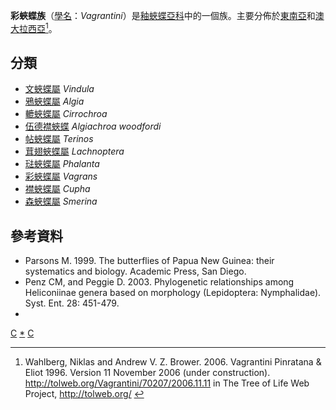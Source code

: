 {{NoteTA
|G1=Butterfly
}}
{{Automatic Taxobox
| taxon = Vagrantini
| authority = Pinratana & Eliot, 1996
| image = C. tyche Common Yeoman.jpg
| image_caption = [[轆蛺蝶|轆蛺蝶]] <br />''Cirrochroa aoris''
| type_genus = [[彩蛺蝶屬|彩蛺蝶屬]]<br />''Vagrans''
| type_genus_authority = Hemming, 1934
| subdivision_ranks = [[屬|屬]]
| subdivision = 共10個屬，詳見正文。
}}

'''彩蛺蝶族'''（[[學名|學名]]：''Vagrantini''）是[[釉蛺蝶亞科|釉蛺蝶亞科]]中的一個族。主要分佈於[[東南亞|東南亞]]和[[澳大拉西亞|澳大拉西亞]]<ref>Wahlberg, Niklas and Andrew V. Z. Brower. 2006. Vagrantini Pinratana & Eliot 1996. Version 11 November 2006 (under construction). http://tolweb.org/Vagrantini/70207/2006.11.11 {{Wayback|url=http://tolweb.org/Vagrantini/70207/2006.11.11 |date=20191130013938 }} in The Tree of Life Web Project, http://tolweb.org/ {{Wayback|url=http://tolweb.org/ |date=20110515100516 }}</ref>。

== 分類 ==
* [[文蛺蝶屬|文蛺蝶屬]] ''Vindula''
* [[鴉蛺蝶屬|鴉蛺蝶屬]] ''Algia''
* [[轆蛺蝶屬|轆蛺蝶屬]] ''Cirrochroa''
* [[伍德襟蛺蝶|伍德襟蛺蝶]] ''Algiachroa woodfordi''
* [[帖蛺蝶屬|帖蛺蝶屬]] ''Terinos''
* [[茸翅蛺蝶屬|茸翅蛺蝶屬]] ''Lachnoptera''
* [[琺蛺蝶屬|琺蛺蝶屬]] ''Phalanta''
* [[彩蛺蝶屬|彩蛺蝶屬]] ''Vagrans''
* [[襟蛺蝶屬|襟蛺蝶屬]] ''Cupha''
* [[森蛺蝶屬|森蛺蝶屬]] ''Smerina''

== 參考資料 ==
{{reflist}}
* Parsons M. 1999. The butterflies of Papua New Guinea: their systematics and biology. Academic Press, San Diego.
* Penz CM, and Peggie D. 2003. Phylogenetic relationships among Heliconiinae genera based on morphology (Lepidoptera: Nymphalidae). Syst. Ent. 28: 451-479.
* {{Cite book | author = 寿建新 周尧 李宇飞 | title = 世界蝴蝶分類名錄 | location = 中國 | publisher = 陝西科學技術出版社 | date = 2006-04-01 | ISBN = 9787536936768 | language= zh-hans }}

{{Commons category|Vagrantini}}

{{釉蛺蝶亞科}}

{{taxonbar}}
[[Category:_1996年描述的分类群|C]]
[[Category:彩蛺蝶族|*]]
[[Category:釉蛺蝶亞科|C]]